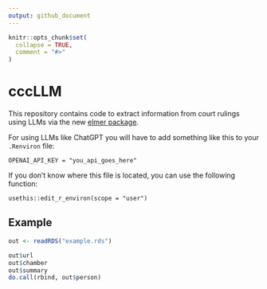 ```yaml
---
output: github_document
---
```


<!-- README.md is generated from README.Rmd. Please edit that file -->

```r
knitr::opts_chunk$set(
  collapse = TRUE,
  comment = "#>"
)
```

# cccLLM

<!-- badges: start -->
<!-- badges: end -->

This repository contains code to extract information from court rulings using
LLMs via the new [elmer package](https://elmer.tidyverse.org/).

For using LLMs like ChatGPT you will have to add something like this to your `.Renviron` file:

```
OPENAI_API_KEY = "you_api_goes_here"
```

If you don't know where this file is located, you can use the following function:

```
usethis::edit_r_environ(scope = "user")
```

## Example

```r
out <- readRDS("example.rds")

out$url
out$chamber
out$summary
do.call(rbind, out$person)
```

